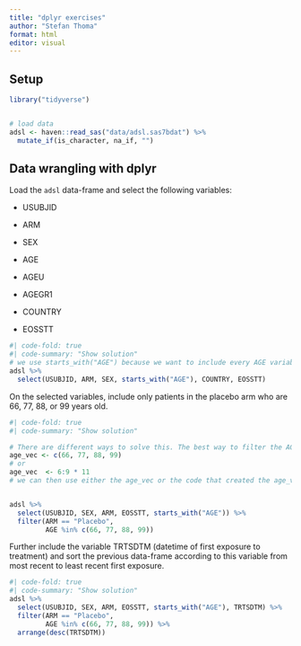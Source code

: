 ```yaml
---
title: "dplyr exercises"
author: "Stefan Thoma"
format: html
editor: visual
---
```


## Setup

```r
library("tidyverse")


# load data
adsl <- haven::read_sas("data/adsl.sas7bdat") %>% 
  mutate_if(is_character, na_if, "")
```

## Data wrangling with dplyr

Load the `adsl` data-frame and select the following variables:

-   USUBJID

-   ARM

-   SEX

-   AGE

-   AGEU

-   AGEGR1

-   COUNTRY

-   EOSSTT

```r
#| code-fold: true
#| code-summary: "Show solution"
# we use starts_with("AGE") because we want to include every AGE variable that is in the original data-frame, instead, we could also list all AGE variables separately.
adsl %>% 
  select(USUBJID, ARM, SEX, starts_with("AGE"), COUNTRY, EOSSTT)


```

On the selected variables, include only patients in the placebo arm who are 66, 77, 88, or 99 years old.

```r
#| code-fold: true
#| code-summary: "Show solution"

# There are different ways to solve this. The best way to filter the AGE is to create a vector c(66, 77, 88, 99) and then use the %in% operator. The vector can be created in different ways, e.g.: 
age_vec <- c(66, 77, 88, 99)
# or 
age_vec  <- 6:9 * 11
# we can then use either the age_vec or the code that created the age_vec directly as a statement in the filter function:


adsl %>% 
  select(USUBJID, SEX, ARM, EOSSTT, starts_with("AGE")) %>% 
  filter(ARM == "Placebo",
         AGE %in% c(66, 77, 88, 99))
```

Further include the variable TRTSDTM (datetime of first exposure to treatment) and sort the previous data-frame according to this variable from most recent to least recent first exposure.

```r
#| code-fold: true
#| code-summary: "Show solution"
adsl %>% 
  select(USUBJID, SEX, ARM, EOSSTT, starts_with("AGE"), TRTSDTM) %>% 
  filter(ARM == "Placebo",
         AGE %in% c(66, 77, 88, 99)) %>% 
  arrange(desc(TRTSDTM))
```
